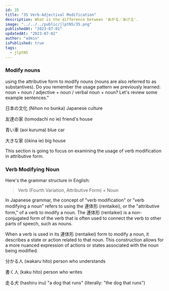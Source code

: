 ```yaml
---
id: 35
title: "35 Verb-Adjectival Modification"
description: What is the difference between 'あがる／あげる'.
image: "../../../public/jlptN5/35.png"
publishedAt: "2023-07-01"
updatedAt: "2023-07-02"
author: "admin"
isPublished: true
tags:
  - jlptN5
---
```


### Modify nouns

using the attributive form to modify nouns (nouns are also referred to as substantives). Do you remember the usage pattern we previously learned: noun + noun / adjective + noun / verbal noun + noun? Let's review some example sentences."

日本の文化 (Nihon no bunka)
Japanese culture

友達の家 (tomodachi no ie)
friend's house

青い車 (aoi kuruma)
blue car

大きな家 (ōkina ie)
big house

This section is going to focus on examining the usage of verb modification in attributive form.

### Verb Modifying Noun

Here's the grammar structure in English:

> Verb (Fourth Variation, Attributive Form) + Noun

In Japanese grammar, the concept of "verb modification" or "verb modifying a noun" refers to using the 連体形 (rentaikei), or the "attributive form," of a verb to modify a noun. The 連体形 (rentaikei) is a non-conjugated form of the verb that is often used to connect the verb to other parts of speech, such as nouns.

When a verb is used in its 連体形 (rentaikei) form to modify a noun, it describes a state or action related to that noun. This construction allows for a more nuanced expression of actions or states associated with the noun being modified.

分かる人 (wakaru hito)
person who understands

書く人 (kaku hito)
person who writes

走る犬 (hashiru inu)
"a dog that runs" (literally: "the dog that runs")
